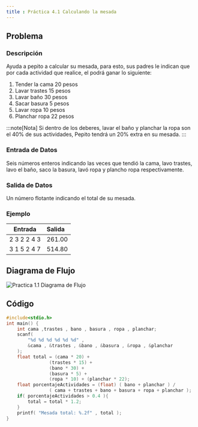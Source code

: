 ```yaml
---
title : Práctica 4.1 Calculando la mesada
---
```


## Problema 

### Descripción 

Ayuda a pepito a calcular su mesada, para esto, sus padres le indican que por cada actividad que realice, el podrá ganar lo siguiente:
1. Tender la cama 20 pesos
2. Lavar trastes 15 pesos
3. Lavar baño 30 pesos
4. Sacar basura 5 pesos
5. Lavar ropa 10 pesos
6. Planchar ropa 22 pesos

:::note[Nota]
Si dentro de los deberes, lavar el baño y planchar la ropa son el 40% de sus actividades, Pepito tendrá un 20% extra en su mesada.
:::

### Entrada de Datos

Seis números enteros indicando las veces que tendió la cama, lavo trastes, lavo el baño, saco la basura, lavó ropa y plancho ropa respectivamente.

### Salida de Datos

Un número flotante indicando el total de su mesada.

### Ejemplo 

| Entrada | Salida |
|------|:-------|
2  3  2  2  4  3 | 261.00
3  1  5  2  4  7 | 514.80

## Diagrama de Flujo

![Practica 1.1 Diagrama de Flujo](/practicas/practica4_1/diagrama.png)

## Código

```c 
#include<stdio.h>
int main() {
    int cama ,trastes , bano , basura , ropa , planchar;
    scanf( 
        "%d %d %d %d %d %d" , 
        &cama , &trastes , &bano , &basura , &ropa , &planchar 
    );
    float total = (cama * 20) + 
                (trastes * 15) + 
                (bano * 30) + 
                (basura * 5) + 
                (ropa * 10) + (planchar * 22);
    float porcentajeActividades = (float) ( bano + planchar ) / 
                ( cama + trastes + bano + basura + ropa + planchar );
    if( porcentajeActividades > 0.4 ){
        total = total * 1.2;
    }
    printf( "Mesada total: %.2f" , total );
}
```